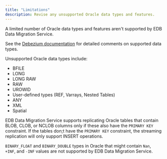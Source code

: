 ```yaml
---
title: "Limitations"
description: Revise any unsupported Oracle data types and features.  
---
```


A limited number of Oracle data types and features aren't supported by EDB Data Migration Service.

See the [Debezium documentation](https://debezium.io/documentation/reference/2.2/connectors/oracle.html#oracle-data-type-mappings) for detailed comments on supported data types. 

Unsupported Oracle data types include:

- BFILE
- LONG
- LONG RAW
- RAW
- UROWID
- User-defined types (REF, Varrays, Nested Tables)
- ANY
- XML
- Spatial

EDB Data Migration Service supports replicating Oracle tables that contain BLOB, CLOB, or NCLOB columns only if these also have the `PRIMARY KEY` constraint. If the tables don;t have the `PRIMARY KEY` constraint, the streaming replication will only support INSERT operations.

`BINARY_FLOAT` and `BINARY_DOUBLE` types in Oracle that might contain `Nan`, `+INF`, and `-INF` values are not supported by EDB Data Migration Service. 
